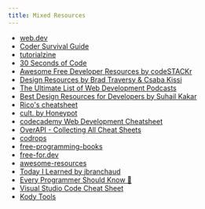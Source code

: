 ```yaml
---
title: Mixed Resources
---
```


- [web.dev](https://web.dev/)
- [Coder Survival Guide](https://raindrop.io/laurent-devernay/coder-survival-guide-7258291)
- [tutorialzine](https://tutorialzine.com/)
- [30 Seconds of Code](https://www.30secondsofcode.org/)
- [Awesome Free Developer Resources by codeSTACKr](https://github.com/codeSTACKr/free-developer-resources)
- [Design Resources by Brad Traversy & Csaba Kissi](https://designresources.dev/)
- [The Ultimate List of Web Development Podcasts](https://www.tuckertriggs.com/blog/ultimate-list-of-web-development-podcasts?__s=mw1vsbos5p3kz1ayksv5&utm_source=pocket_mylist)
- [Best Design Resources for Developers by Suhail Kakar](https://blog.suhailkakar.com/best-design-resources-for-developers)
- [Rico's cheatsheet](https://devhints.io/)
- [cult. by Honeypot](https://cult.honeypot.io/)
- [codecademy Web Development Cheatsheet](https://www.codecademy.com/resources/cheatsheets/subject/web-development)
- [OverAPI - Collecting All Cheat Sheets](https://overapi.com/)
- [codrops](https://tympanus.net/codrops/)
- [free-programming-books](https://ebookfoundation.github.io/free-programming-books/)
- [free-for.dev](https://free-for.dev/#/)
- [awesome-resources](https://github.com/sindresorhus/awesome)
- [Today I Learned by jbranchaud](https://github.com/jbranchaud/til)
- [Every Programmer Should Know 🤔](https://github.com/mtdvio/every-programmer-should-know)
- [Visual Studio Code Cheat Sheet](https://www.vscheatsheet.com/)
- [Kody Tools](https://www.kodytools.com/dev-tools)
